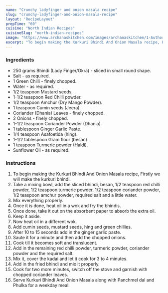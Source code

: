 ---
name: "Crunchy ladyfinger and onion masala recipe"
slug: "crunchy-ladyfinger-and-onion-masala-recipe"
layout: 'RecipeLayout'
prepTime: "60"
cuisine: "North Indian Recipes"
cuisineSlug: "north-indian-recipes"
image: "https://www.archanaskitchen.com/images/archanaskitchen/1-Author/Pooja_Thakur/Kurkuri_Bhindi_And_Onion_Masala.jpg"
excerpt: "To begin making the Kurkuri Bhindi And Onion Masala recipe, Firstly we will make the kurkuri bhindi"
---

### Ingredients

- 250 grams Bhindi (Lady Finger/Okra) - sliced in small round shape.
- Salt - as required.
- 1 Green Chilli - finely chopped.
- Water - as required.
- 1/2 teaspoon Mustard seeds.
- 1-1/2 teaspoon Red Chilli powder.
- 1/2 teaspoon Amchur (Dry Mango Powder).
- 1 teaspoon Cumin seeds (Jeera).
- Coriander (Dhania) Leaves - finely chopped.
- 2 Onions - finely chopped.
- 1-1/2 teaspoon Coriander Powder (Dhania).
- 1 tablespoon Ginger Garlic Paste.
- 1/4 teaspoon Asafoetida (hing).
- 1-1/2 tablespoon Gram flour (besan).
- 1 teaspoon Turmeric powder (Haldi).
- Sunflower Oil - as required.

### Instructions

1. To begin making the Kurkuri Bhindi And Onion Masala recipe, Firstly we will make the kurkuri bhindi.
1. Take a mixing bowl, add the sliced bhindi, besan, 1/2 teaspoon red chilli powder, 1/2 teaspoon turmeric powder, 1/2 teaspoon coriander powder, 1/2 teaspoon amchur powder, required salt and a little water.
1. Mix everything properly.
1. Once it is done, heat oil in a wok and fry the bhindis.
1. Once done, take it out on the absorbent paper to absorb the extra oil.
1. Keep it aside.
1. Now heat oil in a different wok.
1. Add cumin seeds, mustard seeds, hing and green chillies.
1. After 10 to 15 seconds add in the ginger garlic paste.
1. Saute it for a minute and then add the chopped onions.
1. Cook till it becomes soft and translucent.
1. Add in the remaining red chilli powder, turmeric powder, coriander powder and the required salt.
1. Mix it, cover the kadai and let it cook for 3 to 4 minutes.
1. Add in the fried bhindi and mix it properly.
1. Cook for two more minutes, switch off the stove and garnish with chopped coriander leaves.
1. Serve Kurkuri Bhindi And Onion Masala along with Panchmel dal and Phulka for a weekday meal.
